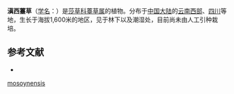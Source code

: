 {{Speciesbox
| name = 滇西薹草
| status = 
| status_system = 
| image =
| genus = Carex
| species = mosoynensis
| authority = Franch.
}}

'''滇西薹草'''（[[学名|学名]]：{{lang|la|''Carex mosoynensis''}}）是[[莎草科|莎草科]][[薹草属|薹草属]]的植物。分布于[[中国大陆|中国大陆]]的[[云南西部|云南西部]]、[[四川|四川]]等地，生长于海拔1,600米的地区，见于林下以及潮湿处，目前尚未由人工引种栽培。

== 参考文献 ==
<div class="references-small">
* {{cite web| url =http://www.bioinfo.cn/db05/KmzwSpecies.php?action=view&id=25076| title =滇西薹草| work =《中国高等植物数据库全库》| publisher =中国科学院微生物研究所| author =昆明植物研究所| accessdate =2009-02-25| deadurl =yes| archiveurl =https://web.archive.org/web/20160305060843/http://www.bioinfo.cn/db05/KmzwSpecies.php?action=view&id=25076| archivedate =2016-03-05}}
</div>
{{Taxonbar|from=Q15232544}}

{{DEFAULTSORT:Carex mosoynensis}}
[[Category:薹草属|mosoynensis]]


{{Carex-stub}}